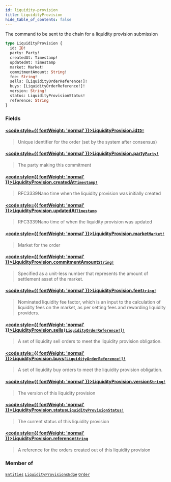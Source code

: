 ```yaml
---
id: liquidity-provision
title: LiquidityProvision
hide_table_of_contents: false
---
```








The command to be sent to the chain for a liquidity provision submission

```graphql
type LiquidityProvision {
  id: ID!
  party: Party!
  createdAt: Timestamp!
  updatedAt: Timestamp
  market: Market!
  commitmentAmount: String!
  fee: String!
  sells: [LiquidityOrderReference!]!
  buys: [LiquidityOrderReference!]!
  version: String!
  status: LiquidityProvisionStatus!
  reference: String
}
```


### Fields

#### [<code style={{ fontWeight: 'normal' }}>LiquidityProvision.<b>id</b></code>](#)<Bullet />[`ID!`](/testnet/api/graphql/scalars/id) <Badge class="secondary" text="non-null"/> <Badge class="secondary" text="scalar"/>
> Unique identifier for the order (set by the system after consensus)
> 

#### [<code style={{ fontWeight: 'normal' }}>LiquidityProvision.<b>party</b></code>](#)<Bullet />[`Party!`](/testnet/api/graphql/objects/party) <Badge class="secondary" text="non-null"/> <Badge class="secondary" text="object"/>
> The party making this commitment
> 

#### [<code style={{ fontWeight: 'normal' }}>LiquidityProvision.<b>createdAt</b></code>](#)<Bullet />[`Timestamp!`](/testnet/api/graphql/scalars/timestamp) <Badge class="secondary" text="non-null"/> <Badge class="secondary" text="scalar"/>
> RFC3339Nano time when the liquidity provision was initially created
> 

#### [<code style={{ fontWeight: 'normal' }}>LiquidityProvision.<b>updatedAt</b></code>](#)<Bullet />[`Timestamp`](/testnet/api/graphql/scalars/timestamp) <Badge class="secondary" text="scalar"/>
> RFC3339Nano time of when the liquidity provision was updated
> 

#### [<code style={{ fontWeight: 'normal' }}>LiquidityProvision.<b>market</b></code>](#)<Bullet />[`Market!`](/testnet/api/graphql/objects/market) <Badge class="secondary" text="non-null"/> <Badge class="secondary" text="object"/>
> Market for the order
> 

#### [<code style={{ fontWeight: 'normal' }}>LiquidityProvision.<b>commitmentAmount</b></code>](#)<Bullet />[`String!`](/testnet/api/graphql/scalars/string) <Badge class="secondary" text="non-null"/> <Badge class="secondary" text="scalar"/>
> Specified as a unit-less number that represents the amount of settlement asset of the market.
> 

#### [<code style={{ fontWeight: 'normal' }}>LiquidityProvision.<b>fee</b></code>](#)<Bullet />[`String!`](/testnet/api/graphql/scalars/string) <Badge class="secondary" text="non-null"/> <Badge class="secondary" text="scalar"/>
> Nominated liquidity fee factor, which is an input to the calculation of liquidity fees on the market, as per setting fees and rewarding liquidity providers.
> 

#### [<code style={{ fontWeight: 'normal' }}>LiquidityProvision.<b>sells</b></code>](#)<Bullet />[`[LiquidityOrderReference!]!`](/testnet/api/graphql/objects/liquidity-order-reference) <Badge class="secondary" text="non-null"/> <Badge class="secondary" text="object"/>
> A set of liquidity sell orders to meet the liquidity provision obligation.
> 

#### [<code style={{ fontWeight: 'normal' }}>LiquidityProvision.<b>buys</b></code>](#)<Bullet />[`[LiquidityOrderReference!]!`](/testnet/api/graphql/objects/liquidity-order-reference) <Badge class="secondary" text="non-null"/> <Badge class="secondary" text="object"/>
> A set of liquidity buy orders to meet the liquidity provision obligation.
> 

#### [<code style={{ fontWeight: 'normal' }}>LiquidityProvision.<b>version</b></code>](#)<Bullet />[`String!`](/testnet/api/graphql/scalars/string) <Badge class="secondary" text="non-null"/> <Badge class="secondary" text="scalar"/>
> The version of this liquidity provision
> 

#### [<code style={{ fontWeight: 'normal' }}>LiquidityProvision.<b>status</b></code>](#)<Bullet />[`LiquidityProvisionStatus!`](/testnet/api/graphql/enums/liquidity-provision-status) <Badge class="secondary" text="non-null"/> <Badge class="secondary" text="enum"/>
> The current status of this liquidity provision
> 

#### [<code style={{ fontWeight: 'normal' }}>LiquidityProvision.<b>reference</b></code>](#)<Bullet />[`String`](/testnet/api/graphql/scalars/string) <Badge class="secondary" text="scalar"/>
> A reference for the orders created out of this liquidity provision
> 



### Member of

[`Entities`](/testnet/api/graphql/objects/entities)  <Badge class="secondary" text="object"/><Bullet />[`LiquidityProvisionsEdge`](/testnet/api/graphql/objects/liquidity-provisions-edge)  <Badge class="secondary" text="object"/><Bullet />[`Order`](/testnet/api/graphql/objects/order)  <Badge class="secondary" text="object"/>



